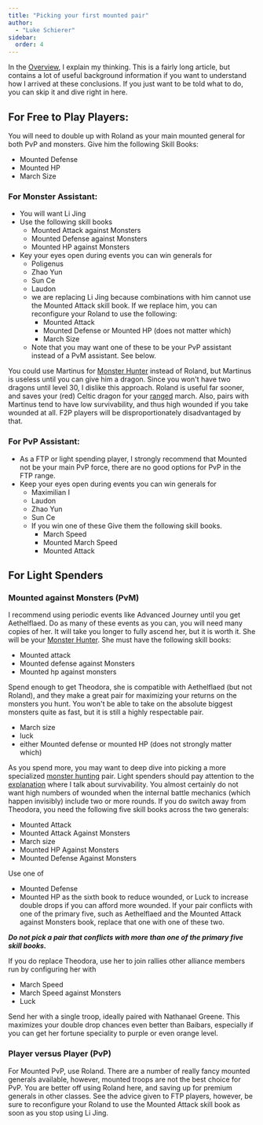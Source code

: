 ```yaml
---
title: "Picking your first mounted pair"
author: 
  - "Luke Schierer"
sidebar: 
  order: 4
---
```


In the [Overview], I explain my thinking.  This is a fairly long article, but
contains a lot of useful background information if you want to understand how I
arrived at these conclusions. If you just want to be told what to do, you can
skip it and dive right in here. 

[Overview]: <../overview/>

## For Free to Play Players:

You will need to double up with Roland as your main mounted general for both
PvP and monsters.  Give him the following Skill Books:
* Mounted Defense
* Mounted HP
* March Size

### For Monster Assistant:
* You will want Li Jing
* Use the following skill books
  * Mounted Attack against Monsters
  * Mounted Defense against Monsters
  * Mounted HP against Monsters
* Key your eyes open during events you can win generals for
  * Poligenus
  * Zhao Yun 
  * Sun Ce
  * Laudon
  * we are replacing Li Jing because combinations with him cannot use the
    Mounted Attack skill book.  If we replace him, you can reconfigure
    your Roland to use the following:
    * Mounted Attack
    * Mounted Defense or Mounted HP (does not matter which)
    * March Size
  * Note that you may want one of these to be your PvP assistant instead of a
    PvM assistant. See below. 

You could use Martinus for [Monster Hunter] instead of Roland, but Martinus is useless until you can give him a dragon.  Since you won't have two dragons until level 30, I dislike this approach.  Roland is useful far sooner, and saves your (red) Celtic dragon for your [ranged] march.  Also, pairs with Martinus tend to have low survivability, and thus high wounded if you take wounded at all.  F2P players will be disproportionately disadvantaged by that. 

[Monster Hunter]: <../monster_hunters/>

[ranged]: <../ranged/>

### For PvP Assistant:
* As a FTP or light spending player, I strongly recommend that Mounted not
  be your main PvP force, there are no good options for PvP in the FTP
  range.
* Keep your eyes open during events you can win generals for
  * Maximilian I
  * Laudon
  * Zhao Yun 
  * Sun Ce
  * If you win one of these Give them the following
    skill books.
    * March Speed
    * Mounted March Speed
    * Mounted Attack

## For Light Spenders

### Mounted against Monsters (PvM)
I recommend using periodic events like Advanced Journey until you get
Aethelflaed.  Do as many of these events as you can, you will need many copies
of her.  It will take you longer to fully ascend her, but it is worth it.  She
will be your [Monster Hunter].  She must have the following skill books:
* Mounted attack
* Mounted defense against Monsters
* Mounted hp against monsters

Spend enough to get Theodora, she is compatible with Aethelflaed (but not
Roland), and they make a great pair for maximizing your returns on the monsters
you hunt.  You won't be able to take on the absolute biggest monsters quite as
fast, but it is still a highly respectable pair.
* March size
* luck
* either Mounted defense or mounted HP (does not strongly matter which)

As you spend more, you may want to deep dive into picking a more specialized [monster hunting] pair.  Light spenders should pay attention to the [explanation] where I talk about survivability.  You almost certainly do not want high numbers of wounded when the internal battle mechanics (which happen invisibly) include two or more rounds.  If you do switch away from Theodora, you need the following five skill books across the two generals:
* Mounted Attack
* Mounted Attack Against Monsters
* March size
* Mounted HP Against Monsters
* Mounted Defense Against Monsters

Use one of 
* Mounted Defense
* Mounted HP
as the sixth book to reduce wounded, or Luck to increase double drops if you can afford more wounded.  If your pair conflicts with one of the primary five, such as Aethelflaed and the Mounted Attack against Monsters book, replace that one with one of these two.  

_**Do not pick a pair that conflicts with more than one of the primary five skill books.**_

If you do replace Theodora, use her to join rallies other alliance members run by configuring her with
* March Speed
* March Speed against Monsters
* Luck

Send her with a single troop, ideally paired with Nathanael Greene.  This maximizes your double drop chances even better than Baibars, especially if you can get her fortune speciality to purple or even orange level. 

[Monster Hunting]: <../monster_hunters/>

[explanation]: <../monster_hunters/#explanation>

### Player versus Player (PvP) 
For Mounted PvP, use Roland.  There are a number of really fancy mounted generals available, however, mounted troops are not the best choice for PvP.  You are better off using Roland here, and saving up for premium generals in other classes.  See the advice given to FTP players, however, be sure to reconfigure your Roland to use the Mounted Attack skill book as soon as you stop using Li Jing.
